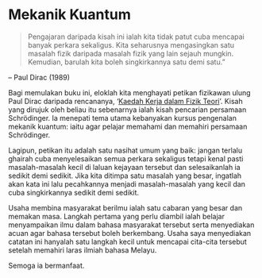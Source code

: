 # Mekanik Kuantum {.unnumbered}


:::{.epigraph}
> Pengajaran daripada kisah ini ialah kita tidak patut cuba mencapai banyak perkara sekaligus.
> Kita seharusnya mengasingkan satu masalah fizik daripada masalah fizik yang lain sejauh mungkin.
> Kemudian, barulah kita boleh singkirkannya satu demi satu."

-- Paul Dirac (1989)
:::

Bagi memulakan buku ini, eloklah kita menghayati petikan fizikawan ulung Paul Dirac daripada rencananya, '[Kaedah Kerja dalam Fizik Teori](https://fizikkini.com/kaedah-kerja-dalam-fizik-teori-bahagian-i/)'.
Kisah yang dirujuk oleh beliau itu sebenarnya ialah kisah pencarian persamaan Schr&ouml;dinger.
Ia menepati tema utama kebanyakan kursus pengenalan mekanik kuantum: iaitu agar pelajar memahami dan memahiri persamaan Schr&ouml;dinger.

Lagipun, petikan itu adalah satu nasihat umum yang baik: jangan terlalu ghairah cuba menyelesaikan semua perkara sekaligus tetapi kenal pasti masalah-masalah kecil di laluan kejayaan tersebut dan selesaikanlah ia sedikit demi sedikit.
Jika kita ditimpa satu masalah yang besar, ingatlah akan kata ini lalu pecahkannya menjadi masalah-masalah yang kecil dan cuba singkirkannya sedikit demi sedikit.

Usaha membina masyarakat berilmu ialah satu cabaran yang besar dan memakan masa.
Langkah pertama yang perlu diambil ialah belajar menyampaikan ilmu dalam bahasa masyarakat tersebut serta menyediakan acuan agar bahasa tersebut boleh berkembang.
Usaha saya menyediakan catatan ini hanyalah satu langkah kecil untuk mencapai cita-cita tersebut setelah memahiri laras ilmiah bahasa Melayu.

Semoga ia bermanfaat.